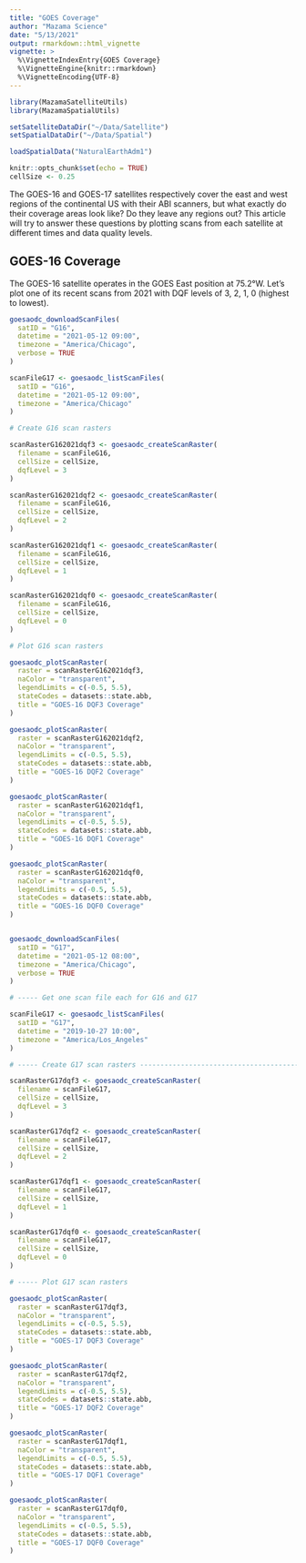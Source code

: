 ```yaml
---
title: "GOES Coverage"
author: "Mazama Science"
date: "5/13/2021"
output: rmarkdown::html_vignette
vignette: >
  %\VignetteIndexEntry{GOES Coverage}
  %\VignetteEngine{knitr::rmarkdown}
  %\VignetteEncoding{UTF-8}
---
```


```r
library(MazamaSatelliteUtils)
library(MazamaSpatialUtils)

setSatelliteDataDir("~/Data/Satellite")
setSpatialDataDir("~/Data/Spatial")

loadSpatialData("NaturalEarthAdm1")

knitr::opts_chunk$set(echo = TRUE)
cellSize <- 0.25
```

The GOES-16 and GOES-17 satellites respectively cover the east and west regions 
of the continental US with their ABI scanners, but what exactly do their 
coverage areas look like? Do they leave any regions out? This article will try 
to answer these questions by plotting scans from each satellite at different 
times and data quality levels.

## GOES-16 Coverage

The GOES-16 satellite operates in the GOES East position at 75.2°W. Let's plot
one of its recent scans from 2021 with DQF levels of 3, 2, 1, 0 
(highest to lowest).

```r
goesaodc_downloadScanFiles(
  satID = "G16",
  datetime = "2021-05-12 09:00",
  timezone = "America/Chicago",
  verbose = TRUE
)

scanFileG17 <- goesaodc_listScanFiles(
  satID = "G16",
  datetime = "2021-05-12 09:00",
  timezone = "America/Chicago"
)

# Create G16 scan rasters

scanRasterG162021dqf3 <- goesaodc_createScanRaster(
  filename = scanFileG16,
  cellSize = cellSize,
  dqfLevel = 3
)

scanRasterG162021dqf2 <- goesaodc_createScanRaster(
  filename = scanFileG16,
  cellSize = cellSize,
  dqfLevel = 2
)

scanRasterG162021dqf1 <- goesaodc_createScanRaster(
  filename = scanFileG16,
  cellSize = cellSize,
  dqfLevel = 1
)

scanRasterG162021dqf0 <- goesaodc_createScanRaster(
  filename = scanFileG16,
  cellSize = cellSize,
  dqfLevel = 0
)

# Plot G16 scan rasters

goesaodc_plotScanRaster(
  raster = scanRasterG162021dqf3,
  naColor = "transparent",
  legendLimits = c(-0.5, 5.5),
  stateCodes = datasets::state.abb,
  title = "GOES-16 DQF3 Coverage"
)

goesaodc_plotScanRaster(
  raster = scanRasterG162021dqf2,
  naColor = "transparent",
  legendLimits = c(-0.5, 5.5),
  stateCodes = datasets::state.abb,
  title = "GOES-16 DQF2 Coverage"
)

goesaodc_plotScanRaster(
  raster = scanRasterG162021dqf1,
  naColor = "transparent",
  legendLimits = c(-0.5, 5.5),
  stateCodes = datasets::state.abb,
  title = "GOES-16 DQF1 Coverage"
)

goesaodc_plotScanRaster(
  raster = scanRasterG162021dqf0,
  naColor = "transparent",
  legendLimits = c(-0.5, 5.5),
  stateCodes = datasets::state.abb,
  title = "GOES-16 DQF0 Coverage"
)
```

```r

```

```r
goesaodc_downloadScanFiles(
  satID = "G17",
  datetime = "2021-05-12 08:00",
  timezone = "America/Chicago",
  verbose = TRUE
)

# ----- Get one scan file each for G16 and G17

scanFileG17 <- goesaodc_listScanFiles(
  satID = "G17",
  datetime = "2019-10-27 10:00",
  timezone = "America/Los_Angeles"
)

# ----- Create G17 scan rasters ------------------------------------------------

scanRasterG17dqf3 <- goesaodc_createScanRaster(
  filename = scanFileG17,
  cellSize = cellSize,
  dqfLevel = 3
)

scanRasterG17dqf2 <- goesaodc_createScanRaster(
  filename = scanFileG17,
  cellSize = cellSize,
  dqfLevel = 2
)

scanRasterG17dqf1 <- goesaodc_createScanRaster(
  filename = scanFileG17,
  cellSize = cellSize,
  dqfLevel = 1
)

scanRasterG17dqf0 <- goesaodc_createScanRaster(
  filename = scanFileG17,
  cellSize = cellSize,
  dqfLevel = 0
)

# ----- Plot G17 scan rasters

goesaodc_plotScanRaster(
  raster = scanRasterG17dqf3,
  naColor = "transparent",
  legendLimits = c(-0.5, 5.5),
  stateCodes = datasets::state.abb,
  title = "GOES-17 DQF3 Coverage"
)

goesaodc_plotScanRaster(
  raster = scanRasterG17dqf2,
  naColor = "transparent",
  legendLimits = c(-0.5, 5.5),
  stateCodes = datasets::state.abb,
  title = "GOES-17 DQF2 Coverage"
)

goesaodc_plotScanRaster(
  raster = scanRasterG17dqf1,
  naColor = "transparent",
  legendLimits = c(-0.5, 5.5),
  stateCodes = datasets::state.abb,
  title = "GOES-17 DQF1 Coverage"
)

goesaodc_plotScanRaster(
  raster = scanRasterG17dqf0,
  naColor = "transparent",
  legendLimits = c(-0.5, 5.5),
  stateCodes = datasets::state.abb,
  title = "GOES-17 DQF0 Coverage"
)
```
